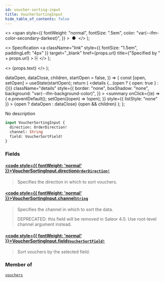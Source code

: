 ```yaml
---
id: voucher-sorting-input
title: VoucherSortingInput
hide_table_of_contents: false
---
```


  <>
    <span
      style={{
        fontWeight: "normal",
        fontSize: ".5em",
        color: "var(--ifm-color-secondary-darkest)",
      }}
    >
      &nbsp;●&nbsp;
    </span>
  </>
);

  <>
    Specification
    <a
      className="link"
      style={{ fontSize: "1.5em", paddingLeft: "4px" }}
      target="\_blank"
      href={props.url}
      title={"Specified by " + props.url}
    >
      ⎘
    </a>
  </>
);

  <>
    <span className={props.class}>{props.text}</span>
  </>
);


  dataOpen,
  dataClose,
  children,
  startOpen = false,
}) => {
  const [open, setOpen] = useState(startOpen);
  return (
    <details
      {...(open ? { open: true } : {})}
      className="details"
      style={{
        border: "none",
        boxShadow: "none",
        background: "var(--ifm-background-color)",
      }}
    >
      <summary
        onClick={(e) => {
          e.preventDefault();
          setOpen((open) => !open);
        }}
        style={{ listStyle: "none" }}
      >
        {open ? dataOpen : dataClose}
      </summary>
      {open && children}
    </details>
  );
};

No description

```graphql
input VoucherSortingInput {
  direction: OrderDirection!
  channel: String
  field: VoucherSortField!
}
```

### Fields

#### [<code style={{ fontWeight: 'normal' }}>VoucherSortingInput.<b>direction</b></code>](#)<Bullet />[`OrderDirection!`](../../../api-reference/miscellaneous/enums/order-direction) <Badge class="badge badge--secondary" text="non-null"/> <Badge class="badge badge--secondary" text="enum"/>

> Specifies the direction in which to sort vouchers.

#### [<code style={{ fontWeight: 'normal' }}>VoucherSortingInput.<b>channel</b></code>](#)<Bullet />[`String`](../../../api-reference/miscellaneous/scalars/string) <Badge class="badge badge--secondary" text="scalar"/>

> Specifies the channel in which to sort the data.
>
> DEPRECATED: this field will be removed in Saleor 4.0. Use root-level channel argument instead.

#### [<code style={{ fontWeight: 'normal' }}>VoucherSortingInput.<b>field</b></code>](#)<Bullet />[`VoucherSortField!`](../../../api-reference/miscellaneous/enums/voucher-sort-field) <Badge class="badge badge--secondary" text="non-null"/> <Badge class="badge badge--secondary" text="enum"/>

> Sort vouchers by the selected field.

### Member of

[`vouchers`](../../../api-reference/discounts/queries/vouchers) <Badge class="badge badge--secondary" text="query"/>
